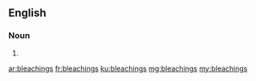 ==English==

===Noun===
{{head|en|plural}}

# {{plural of|bleaching|lang=en|nocat=1}}

[[ar:bleachings]]
[[fr:bleachings]]
[[ku:bleachings]]
[[mg:bleachings]]
[[my:bleachings]]